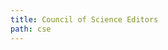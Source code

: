 ```yaml
---
title: Council of Science Editors
path: cse
---
```

<?xml version="1.0" encoding="utf-8"?><style xmlns="http://purl.org/net/xbiblio/csl" class="in-text" version="1.0" demote-non-dropping-particle="sort-only" default-locale="en-US"><info><title>Council of Science Editors, Citation-Name (numeric, sorted alphabetically)</title><title-short>CSE C-N</title-short><id>http://www.zotero.org/styles/council-of-science-editors-alphabetical</id><link href="http://www.zotero.org/styles/council-of-science-editors-alphabetical" rel="self"/><link href="http://www.zotero.org/styles/council-of-science-editors" rel="template"/><link href="http://www.scientificstyleandformat.org/Tools/SSF-Citation-Quick-Guide.html" rel="documentation"/><author><name>Julian Onions</name><email>julian.onions@gmail.com</email></author><contributor><name>Patrick O'Brien</name></contributor><contributor><name>Aurimas Vinckevicius</name><email>aurimas.dev@gmail.com</email></contributor><category citation-format="numeric"/><category field="science"/><summary>The Council of Science Editors style 8th edition, Citation-Name system: numbers in text, sorted in alphabetical order by author.</summary><updated>2017-07-20T12:10:48+00:00</updated><rights license="http://creativecommons.org/licenses/by-sa/3.0/">This work is licensed under a Creative Commons Attribution-ShareAlike 3.0 License</rights></info><locale xml:lang="en"><terms><term name="editortranslator" form="long"><single>editor and translator</single><multiple>editors and translators</multiple></term><term name="collection-editor" form="long"><single>editor</single><multiple>editors</multiple></term></terms></locale><macro name="editor"><names variable="editor translator" delimiter="; " suffix="."><name delimiter-precedes-last="always" initialize-with="" name-as-sort-order="all" sort-separator=" "/><label prefix=", "/></names></macro><macro name="author"><names variable="author" delimiter="; "><name name-as-sort-order="all" sort-separator=" " initialize-with="" delimiter=", " delimiter-precedes-last="always"/><label form="long" prefix=", " strip-periods="true"/><substitute><names variable="editor translator"/><text variable="title"/></substitute></names></macro><macro name="review"><group delimiter=". "><text variable="reviewed-title"/><text variable="container-title"/></group></macro><macro name="access"><choose><if variable="accessed" match="any"><text variable="URL"/></if></choose></macro><macro name="title"><group delimiter=" "><text variable="title"/><choose><if type="thesis" match="any"><text variable="genre" form="long" prefix="[" suffix="]"/></if></choose></group></macro><macro name="publisher"><group delimiter=": "><text variable="publisher-place"/><text variable="publisher"/></group></macro><macro name="issued"><group delimiter=" "><date variable="issued" delimiter=" "><date-part name="year"/></date><choose><if type="patent article-newspaper webpage" match="any"><date variable="issued" delimiter=" "><date-part name="month" form="short" strip-periods="true"/><date-part name="day"/></date></if><else-if type="article-journal article-magazine" match="any"><choose><if variable="volume issue" match="none"><date variable="issued" delimiter=" "><date-part name="month" form="short" strip-periods="true"/><date-part name="day"/></date></if></choose></else-if></choose><group prefix=" [" suffix="]" delimiter=" "><text term="accessed"/><date variable="accessed" delimiter=" "><date-part name="year"/><date-part name="month" form="short" strip-periods="true"/><date-part name="day"/></date></group></group></macro><macro name="pages"><group><label variable="page" form="short" suffix=" " plural="never"/><text variable="page"/></group></macro><macro name="edition"><choose><if is-numeric="edition"><group delimiter=" "><number variable="edition" form="ordinal"/><text term="edition" form="short"/></group></if><else><text variable="edition" suffix="."/></else></choose></macro><macro name="collection"><choose><if type="report"><group prefix=" " suffix="." delimiter=" "><text variable="collection-title"/><text variable="number" prefix=" Report No.: "/></group></if><else><group prefix=" (" suffix=")." delimiter=" "><names variable="collection-editor" suffix=". "><name delimiter-precedes-last="always" initialize-with="" name-as-sort-order="all" sort-separator=" "/><label prefix=", "/></names><text variable="collection-title"/></group></else></choose></macro><citation collapse="citation-number"><sort><key variable="citation-number"/></sort><layout delimiter="," vertical-align="sup"><text variable="citation-number"/><group prefix="(" suffix=")"><label variable="locator" form="short" strip-periods="true"/><text variable="locator"/></group></layout></citation><bibliography hanging-indent="false" et-al-min="11" et-al-use-first="10"><sort><key macro="author"/><key variable="title"/></sort><layout><text variable="citation-number" suffix=". "/><text macro="author" suffix="."/><choose><if type="bill book graphic legal_case legislation motion_picture report song thesis" match="any"><group prefix=" " suffix="." delimiter=" "><text macro="title" suffix="."/><text macro="edition"/><text macro="editor"/></group><group prefix=" " delimiter="; "><text macro="publisher"/><group suffix="." delimiter=". "><text macro="issued"/><text macro="pages"/></group></group></if><else-if type="chapter paper-conference entry-dictionary entry-encyclopedia" match="any"><text macro="title" prefix=" " suffix="."/><group prefix=" " delimiter=" "><group delimiter=" "><text term="in" text-case="capitalize-first" suffix=":"/><text macro="editor"/><text variable="container-title" suffix="."/></group><group delimiter=" " suffix="."><label text-case="capitalize-first" variable="volume" form="short"/><text variable="volume"/></group><text macro="edition"/><group suffix="." delimiter="; "><text macro="publisher"/><group suffix="." delimiter=". "><text macro="issued"/><text macro="pages"/></group></group></group></else-if><else-if type="review review-book" match="any"><group suffix="."><text macro="title" prefix=" "/><text macro="editor" prefix=" "/></group><group prefix=" " suffix="."><text macro="review" suffix="."/><group delimiter=";" prefix=" "><text macro="issued"/><group><text variable="volume"/><text variable="issue" prefix="(" suffix=")"/></group></group><text variable="page" prefix=":"/></group></else-if><else><group suffix="." prefix=" " delimiter=". "><text macro="title"/><text macro="editor"/></group><group prefix=" " suffix="."><group delimiter=";" prefix=" "><text macro="issued"/><group><text variable="volume"/><text variable="issue" prefix="(" suffix=")"/></group></group><text variable="page" prefix=":"/></group></else></choose><text prefix=" " macro="collection"/><text prefix=" " macro="access"/><text variable="DOI" prefix=". doi:"/></layout></bibliography></style>
